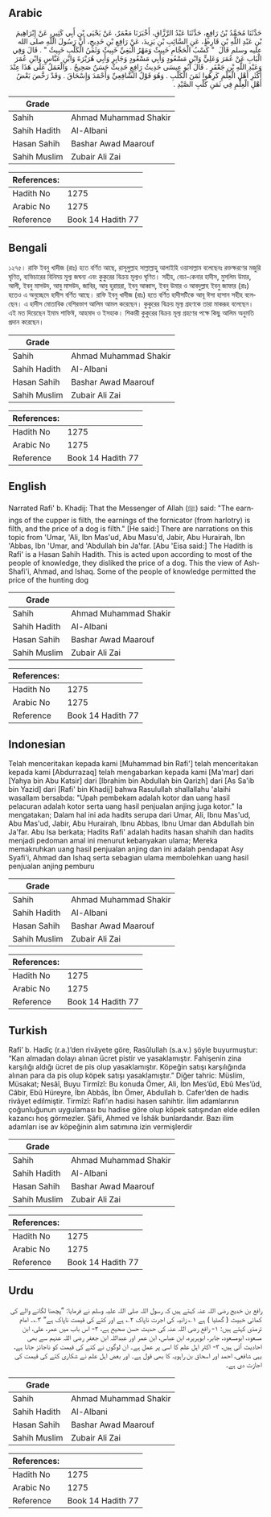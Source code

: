 ## Arabic


<div dir="rtl" lang="ar" style={{fontSize:'larger',backgroundColor:'#f8f9fa',padding:20}}>
حَدَّثَنَا مُحَمَّدُ بْنُ رَافِعٍ، حَدَّثَنَا عَبْدُ الرَّزَّاقِ، أَخْبَرَنَا مَعْمَرٌ، عَنْ يَحْيَى بْنِ أَبِي كَثِيرٍ، عَنْ إِبْرَاهِيمَ بْنِ عَبْدِ اللَّهِ بْنِ قَارِظٍ، عَنِ السَّائِبِ بْنِ يَزِيدَ، عَنْ رَافِعِ بْنِ خَدِيجٍ، أَنَّ رَسُولَ اللَّهِ صلى الله عليه وسلم قَالَ ‏ "‏ كَسْبُ الْحَجَّامِ خَبِيثٌ وَمَهْرُ الْبَغِيِّ خَبِيثٌ وَثَمَنُ الْكَلْبِ خَبِيثٌ ‏"‏ ‏.‏ قَالَ وَفِي الْبَابِ عَنْ عُمَرَ وَعَلِيٍّ وَابْنِ مَسْعُودٍ وَأَبِي مَسْعُودٍ وَجَابِرٍ وَأَبِي هُرَيْرَةَ وَابْنِ عَبَّاسٍ وَابْنِ عُمَرَ وَعَبْدِ اللَّهِ بْنِ جَعْفَرٍ ‏.‏ قَالَ أَبُو عِيسَى حَدِيثُ رَافِعٍ حَدِيثٌ حَسَنٌ صَحِيحٌ ‏.‏ وَالْعَمَلُ عَلَى هَذَا عِنْدَ أَكْثَرِ أَهْلِ الْعِلْمِ كَرِهُوا ثَمَنَ الْكَلْبِ ‏.‏ وَهُوَ قَوْلُ الشَّافِعِيِّ وَأَحْمَدَ وَإِسْحَاقَ ‏.‏ وَقَدْ رَخَّصَ بَعْضُ أَهْلِ الْعِلْمِ فِي ثَمَنِ كَلْبِ الصَّيْدِ ‏.‏
</div>
<div style={{backgroundColor:'#f8f9fa',padding:20, marginBottom: 10}}><table> <thead> <tr> <th>Grade</th> <th></th> </tr> </thead> <tbody> <tr><td>Sahih</td><td>Ahmad Muhammad Shakir</td></tr><tr><td>Sahih Hadith</td><td>Al-Albani</td></tr><tr><td>Hasan Sahih</td><td>Bashar Awad Maarouf</td></tr><tr><td>Sahih Muslim</td><td>Zubair Ali Zai</td></tr></tbody></table><table> <thead> <tr> <th>References:</th> <th></th> </tr> </thead> <tbody><tr><td>Hadith No</td><td>1275</td></tr><tr><td>Arabic No</td><td>1275</td></tr><tr><td>Reference</td><td>Book 14 Hadith 77</td></tr></tbody></table></div>

## Bengali


<div dir="ltr" lang="bn" style={{fontSize:'larger',backgroundColor:'#f8f9fa',padding:20}}>
১২৭৫। রাফি ইবনু খাদীজ (রাঃ) হতে বর্ণিত আছে, রাসূলুল্লাহ সাল্লাল্লাহু আলাইহি ওয়াসাল্লাম বলেছেনঃ রক্তক্ষরণের মজুরি ঘৃণিত, ব্যভিচারের বিনিময় মূল্য জঘন্য এবং কুকুরের বিক্রয় মূল্যও ঘৃণিত। সহীহ, বেচা-কেনার হাদীস, মুসলিম উমার, আলী, ইবনু মাসউদ, আবু মাসউদ, জাবির, আবু হুরায়রা, ইবনু আব্বাস, ইবনু উমার ও আবদুল্লাহ ইবনু জাফার (রাঃ) হতেও এ অনুচ্ছেদে হাদীস বর্ণিত আছে। রাফি ইবনু খাদীজ (রাঃ) হতে বর্ণিত হাদীসটিকে আবূ ঈসা হাসান সহীহ বলেছেন। এ হাদীস মোতাবিক বেশিরভাগ আলিম আমল করেছেন। কুকুরের বিক্রয় মূল্য গ্রহণকে তারা মাকরূহ বলেছেন। এই মত দিয়েছেন ইমাম শাফিঈ, আহমাদ ও ইসহাক। শিকারী কুকুরের বিক্রয় মূল্য গ্রহণের পক্ষে কিছু আলিম অনুমতি প্রদান করেছেন।
</div>
<div style={{backgroundColor:'#f8f9fa',padding:20, marginBottom: 10}}><table> <thead> <tr> <th>Grade</th> <th></th> </tr> </thead> <tbody> <tr><td>Sahih</td><td>Ahmad Muhammad Shakir</td></tr><tr><td>Sahih Hadith</td><td>Al-Albani</td></tr><tr><td>Hasan Sahih</td><td>Bashar Awad Maarouf</td></tr><tr><td>Sahih Muslim</td><td>Zubair Ali Zai</td></tr></tbody></table><table> <thead> <tr> <th>References:</th> <th></th> </tr> </thead> <tbody><tr><td>Hadith No</td><td>1275</td></tr><tr><td>Arabic No</td><td>1275</td></tr><tr><td>Reference</td><td>Book 14 Hadith 77</td></tr></tbody></table></div>

## English


<div dir="ltr" lang="en" style={{fontSize:'larger',backgroundColor:'#f8f9fa',padding:20}}>
Narrated Rafi' b. Khadij: That the Messenger of Allah (ﷺ) said: "The earnings of the cupper is filth, the earnings of the fornicator (from harlotry) is filth, and the price of a dog is filth." [He said:] There are narrations on this topic from 'Umar, 'Ali, Ibn Mas'ud, Abu Masu'd, Jabir, Abu Hurairah, Ibn 'Abbas, Ibn 'Umar, and 'Abdullah bin Ja'far. [Abu 'Eisa said:] The Hadith is Rafi' is a Hasan Sahih Hadith. This is acted upon according to most of the people of knowledge, they disliked the price of a dog. This the view of Ash-Shafi'i, Ahmad, and Ishaq. Some of the people of knowledge permitted the price of the hunting dog
</div>
<div style={{backgroundColor:'#f8f9fa',padding:20, marginBottom: 10}}><table> <thead> <tr> <th>Grade</th> <th></th> </tr> </thead> <tbody> <tr><td>Sahih</td><td>Ahmad Muhammad Shakir</td></tr><tr><td>Sahih Hadith</td><td>Al-Albani</td></tr><tr><td>Hasan Sahih</td><td>Bashar Awad Maarouf</td></tr><tr><td>Sahih Muslim</td><td>Zubair Ali Zai</td></tr></tbody></table><table> <thead> <tr> <th>References:</th> <th></th> </tr> </thead> <tbody><tr><td>Hadith No</td><td>1275</td></tr><tr><td>Arabic No</td><td>1275</td></tr><tr><td>Reference</td><td>Book 14 Hadith 77</td></tr></tbody></table></div>

## Indonesian


<div dir="ltr" lang="id" style={{fontSize:'larger',backgroundColor:'#f8f9fa',padding:20}}>
Telah menceritakan kepada kami [Muhammad bin Rafi'] telah menceritakan kepada kami [Abdurrazaq] telah mengabarkan kepada kami [Ma'mar] dari [Yahya bin Abu Katsir] dari [Ibrahim bin Abdullah bin Qarizh] dari [As Sa'ib bin Yazid] dari [Rafi' bin Khadij] bahwa Rasulullah shallallahu 'alaihi wasallam bersabda: "Upah pembekam adalah kotor dan uang hasil pelacuran adalah kotor serta uang hasil penjualan anjing juga kotor." Ia mengatakan; Dalam hal ini ada hadits serupa dari Umar, Ali, Ibnu Mas'ud, Abu Mas'ud, Jabir, Abu Hurairah, Ibnu Abbas, Ibnu Umar dan Abdullah bin Ja'far. Abu Isa berkata; Hadits Rafi' adalah hadits hasan shahih dan hadits menjadi pedoman amal ini menurut kebanyakan ulama; Mereka memakruhkan uang hasil penjualan anjing dan ini adalah pendapat Asy Syafi'i, Ahmad dan Ishaq serta sebagian ulama membolehkan uang hasil penjualan anjing pemburu
</div>
<div style={{backgroundColor:'#f8f9fa',padding:20, marginBottom: 10}}><table> <thead> <tr> <th>Grade</th> <th></th> </tr> </thead> <tbody> <tr><td>Sahih</td><td>Ahmad Muhammad Shakir</td></tr><tr><td>Sahih Hadith</td><td>Al-Albani</td></tr><tr><td>Hasan Sahih</td><td>Bashar Awad Maarouf</td></tr><tr><td>Sahih Muslim</td><td>Zubair Ali Zai</td></tr></tbody></table><table> <thead> <tr> <th>References:</th> <th></th> </tr> </thead> <tbody><tr><td>Hadith No</td><td>1275</td></tr><tr><td>Arabic No</td><td>1275</td></tr><tr><td>Reference</td><td>Book 14 Hadith 77</td></tr></tbody></table></div>

## Turkish


<div dir="ltr" lang="tr" style={{fontSize:'larger',backgroundColor:'#f8f9fa',padding:20}}>
Rafi’ b. Hadîç (r.a.)’den rivâyete göre, Rasûlullah (s.a.v.) şöyle buyurmuştur: “Kan almadan dolayı alınan ücret pistir ve yasaklamıştır. Fahişenin zina karşılığı aldığı ücret de pis olup yasaklamıştır. Köpeğin satışı karşılığında alınan para da pis olup köpek satışı yasaklamıştır.” Diğer tahric: Müslim, Müsakat; Nesâî, Buyu Tirmîzî: Bu konuda Ömer, Ali, İbn Mes’ûd, Ebû Mes’ûd, Câbir, Ebû Hüreyre, İbn Abbâs, İbn Ömer, Abdullah b. Cafer’den de hadis rivâyet edilmiştir. Tirmîzî: Rafi’ın hadisi hasen sahihtir. İlim adamlarının çoğunluğunun uygulaması bu hadise göre olup köpek satışından elde edilen kazancı hoş görmezler. Şâfii, Ahmed ve İshâk bunlardandır. Bazı ilim adamları ise av köpeğinin alım satımına izin vermişlerdir
</div>
<div style={{backgroundColor:'#f8f9fa',padding:20, marginBottom: 10}}><table> <thead> <tr> <th>Grade</th> <th></th> </tr> </thead> <tbody> <tr><td>Sahih</td><td>Ahmad Muhammad Shakir</td></tr><tr><td>Sahih Hadith</td><td>Al-Albani</td></tr><tr><td>Hasan Sahih</td><td>Bashar Awad Maarouf</td></tr><tr><td>Sahih Muslim</td><td>Zubair Ali Zai</td></tr></tbody></table><table> <thead> <tr> <th>References:</th> <th></th> </tr> </thead> <tbody><tr><td>Hadith No</td><td>1275</td></tr><tr><td>Arabic No</td><td>1275</td></tr><tr><td>Reference</td><td>Book 14 Hadith 77</td></tr></tbody></table></div>

## Urdu


<div dir="rtl" lang="ur" style={{fontSize:'larger',backgroundColor:'#f8f9fa',padding:20}}>
رافع بن خدیج رضی اللہ عنہ کہتے ہیں کہ رسول اللہ صلی اللہ علیہ وسلم نے فرمایا: ”پچھنا لگانے والے کی کمائی خبیث ( گھٹیا ) ہے ۱؎ زانیہ کی اجرت ناپاک ۲؎ ہے اور کتے کی قیمت ناپاک ہے“ ۳؎۔ امام ترمذی کہتے ہیں: ۱- رافع رضی اللہ عنہ کی حدیث حسن صحیح ہے، ۲- اس باب میں عمر، علی، ابن مسعود، ابومسعود، جابر، ابوہریرہ، ابن عباس، ابن عمر اور عبداللہ ابن جعفر رضی اللہ عنہم سے بھی احادیث آئی ہیں، ۳- اکثر اہل علم کا اسی پر عمل ہے۔ ان لوگوں نے کتے کی قیمت کو ناجائز جانا ہے، یہی شافعی، احمد اور اسحاق بن راہویہ کا بھی قول ہے۔ اور بعض اہل علم نے شکاری کتے کی قیمت کی اجازت دی ہے۔
</div>
<div style={{backgroundColor:'#f8f9fa',padding:20, marginBottom: 10}}><table> <thead> <tr> <th>Grade</th> <th></th> </tr> </thead> <tbody> <tr><td>Sahih</td><td>Ahmad Muhammad Shakir</td></tr><tr><td>Sahih Hadith</td><td>Al-Albani</td></tr><tr><td>Hasan Sahih</td><td>Bashar Awad Maarouf</td></tr><tr><td>Sahih Muslim</td><td>Zubair Ali Zai</td></tr></tbody></table><table> <thead> <tr> <th>References:</th> <th></th> </tr> </thead> <tbody><tr><td>Hadith No</td><td>1275</td></tr><tr><td>Arabic No</td><td>1275</td></tr><tr><td>Reference</td><td>Book 14 Hadith 77</td></tr></tbody></table></div>